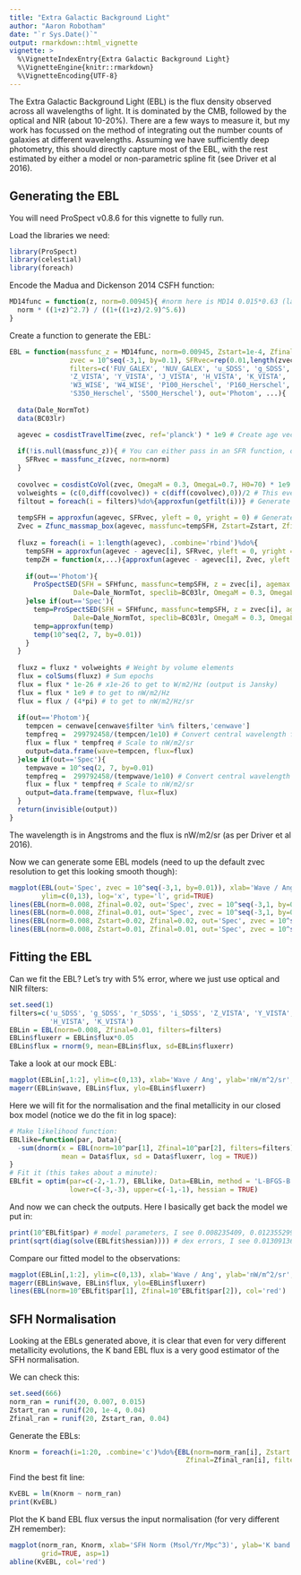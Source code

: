 ```yaml
---
title: "Extra Galactic Background Light"
author: "Aaron Robotham"
date: "`r Sys.Date()`"
output: rmarkdown::html_vignette
vignette: >
  %\VignetteIndexEntry{Extra Galactic Background Light}
  %\VignetteEngine{knitr::rmarkdown}
  %\VignetteEncoding{UTF-8}
---
```


The Extra Galactic Background Light (EBL) is the flux density observed across all wavelengths of light. It is dominated by the CMB, followed by the optical and NIR (about 10-20\%). There are a few ways to measure it, but my work has focussed on the method of integrating out the number counts of galaxies at different wavelengths. Assuming we have sufficiently deep photometry, this should directly capture most of the EBL, with the rest estimated by either a model or non-parametric spline fit (see Driver et al 2016).

## Generating the EBL

You will need ProSpect v0.8.6 for this vignette to fully run.

Load the libraries we need:

```r
library(ProSpect)
library(celestial)
library(foreach)
```

Encode the Madua and Dickenson 2014 CSFH function:

```r
MD14func = function(z, norm=0.00945){ #norm here is MD14 0.015*0.63 (latter Salp to Chab Driver 2016 correction)
  norm * ((1+z)^2.7) / ((1+((1+z)/2.9)^5.6))
}
```

Create a function to generate the EBL:

```r
EBL = function(massfunc_z = MD14func, norm=0.00945, Zstart=1e-4, Zfinal=0.02,
               zvec = 10^seq(-3,1, by=0.1), SFRvec=rep(0.01,length(zvec)),
               filters=c('FUV_GALEX', 'NUV_GALEX', 'u_SDSS', 'g_SDSS', 'r_SDSS', 'i_SDSS',
               'Z_VISTA', 'Y_VISTA', 'J_VISTA', 'H_VISTA', 'K_VISTA', 'W1_WISE' , 'W2_WISE',
               'W3_WISE', 'W4_WISE', 'P100_Herschel', 'P160_Herschel', 'S250_Herschel' ,
               'S350_Herschel', 'S500_Herschel'), out='Photom', ...){
  
  data(Dale_NormTot)
  data(BC03lr)

  agevec = cosdistTravelTime(zvec, ref='planck') * 1e9 # Create age vector
  
  if(!is.null(massfunc_z)){ # You can either pass in an SFR function, or an SFRvec of the values at redshifts given by zvec
    SFRvec = massfunc_z(zvec, norm=norm)
  }
  
  covolvec = cosdistCoVol(zvec, OmegaM = 0.3, OmegaL=0.7, H0=70) * 1e9 #  x1e9 to get to Mpc^3 (output is Gpc^3)
  volweights = (c(0,diff(covolvec)) + c(diff(covolvec),0))/2 # This evens out the volume weights around bin edges
  filtout = foreach(i = filters)%do%{approxfun(getfilt(i))} # Generate our filter sets for quick generation
  
  tempSFH = approxfun(agevec, SFRvec, yleft = 0, yright = 0) # Generate our temporary SFH function to create our ZH
  Zvec = Zfunc_massmap_box(agevec, massfunc=tempSFH, Zstart=Zstart, Zfinal=Zfinal) # Create out closed box ZH
  
  fluxz = foreach(i = 1:length(agevec), .combine='rbind')%do%{
    tempSFH = approxfun(agevec - agevec[i], SFRvec, yleft = 0, yright = 0) # Create a SFH from the current time to the end of the Universe
    tempZH = function(x,...){approxfun(agevec - agevec[i], Zvec, yleft = 0, yright = 0)(x)} # Create a ZH from the current time to the end of the Universe
    
    if(out=='Photom'){
      ProSpectSED(SFH = SFHfunc, massfunc=tempSFH, z = zvec[i], agemax = max(agevec) - agevec[i], filtout=filtout, # Run ProSpect SED for our target tempSFH and tempZH
                Dale=Dale_NormTot, speclib=BC03lr, OmegaM = 0.3, OmegaL=0.7, H0=70, Z=tempZH, returnall=FALSE, ...)
    }else if(out=='Spec'){
      temp=ProSpectSED(SFH = SFHfunc, massfunc=tempSFH, z = zvec[i], agemax = max(agevec) - agevec[i], filters=NULL, # Run ProSpect SED for our target tempSFH and tempZH
                Dale=Dale_NormTot, speclib=BC03lr, OmegaM = 0.3, OmegaL=0.7, H0=70, Z=tempZH, returnall=TRUE, ...)$FinalFlux
      temp=approxfun(temp)
      temp(10^seq(2, 7, by=0.01))
    }
  }
  
  fluxz = fluxz * volweights # Weight by volume elements
  flux = colSums(fluxz) # Sum epochs
  flux = flux * 1e-26 # x1e-26 to get to W/m2/Hz (output is Jansky)
  flux = flux * 1e9 # to get to nW/m2/Hz
  flux = flux / (4*pi) # to get to nW/m2/Hz/sr
  
  if(out=='Photom'){
    tempcen = cenwave[cenwave$filter %in% filters,'cenwave']
    tempfreq =  299792458/(tempcen/1e10) # Convert central wavelength from wavelength to freq
    flux = flux * tempfreq # Scale to nW/m2/sr
    output=data.frame(wave=tempcen, flux=flux)
  }else if(out=='Spec'){
    tempwave = 10^seq(2, 7, by=0.01)
    tempfreq =  299792458/(tempwave/1e10) # Convert central wavelength from wavelength to freq
    flux = flux * tempfreq # Scale to nW/m2/sr
    output=data.frame(tempwave, flux=flux)
  }
  return(invisible(output))
}
```

The wavelength is in Angstroms and the flux is nW/m2/sr (as per Driver et al 2016).

Now we can generate some EBL models (need to up the default zvec resolution to get this looking smooth though):

```r
magplot(EBL(out='Spec', zvec = 10^seq(-3,1, by=0.01)), xlab='Wave / Ang', ylab='nW/m^2/sr',
        ylim=c(0,13), log='x', type='l', grid=TRUE)
lines(EBL(norm=0.008, Zfinal=0.02, out='Spec', zvec = 10^seq(-3,1, by=0.01)), col='red')
lines(EBL(norm=0.008, Zfinal=0.01, out='Spec', zvec = 10^seq(-3,1, by=0.01)), col='blue')
lines(EBL(norm=0.008, Zstart=0.02, Zfinal=0.02, out='Spec', zvec = 10^seq(-3,1, by=0.01)), col='darkgreen')
lines(EBL(norm=0.008, Zstart=0.01, Zfinal=0.01, out='Spec', zvec = 10^seq(-3,1, by=0.01)), col='brown')
```

## Fitting the EBL

Can we fit the EBL? Let's try with 5\% error, where we just use optical and NIR filters:

```r
set.seed(1)
filters=c('u_SDSS', 'g_SDSS', 'r_SDSS', 'i_SDSS', 'Z_VISTA', 'Y_VISTA', 'J_VISTA',
          'H_VISTA', 'K_VISTA')
EBLin = EBL(norm=0.008, Zfinal=0.01, filters=filters)
EBLin$fluxerr = EBLin$flux*0.05
EBLin$flux = rnorm(9, mean=EBLin$flux, sd=EBLin$fluxerr)
```

Take a look at our mock EBL:

```r
magplot(EBLin[,1:2], ylim=c(0,13), xlab='Wave / Ang', ylab='nW/m^2/sr', grid=TRUE)
magerr(EBLin$wave, EBLin$flux, ylo=EBLin$fluxerr)
```

Here we will fit for the normalisation and the final metallicity in our closed box model (notice we do the fit in log space):

```r
# Make likelihood function:
EBLlike=function(par, Data){
  -sum(dnorm(x = EBL(norm=10^par[1], Zfinal=10^par[2], filters=filters)$flux,
             mean = Data$flux, sd = Data$fluxerr, log = TRUE))
}
# Fit it (this takes about a minute):
EBLfit = optim(par=c(-2,-1.7), EBLlike, Data=EBLin, method = 'L-BFGS-B',
               lower=c(-3,-3), upper=c(-1,-1), hessian = TRUE)
```

And now we can check the outputs. Here I basically get back the model we put in:

```r
print(10^EBLfit$par) # model parameters, I see 0.008235409, 0.012355299
print(sqrt(diag(solve(EBLfit$hessian)))) # dex errors, I see 0.01309136, 0.11251226
```

Compare our fitted model to the observations:

```r
magplot(EBLin[,1:2], ylim=c(0,13), xlab='Wave / Ang', ylab='nW/m^2/sr', grid=TRUE)
magerr(EBLin$wave, EBLin$flux, ylo=EBLin$fluxerr)
lines(EBL(norm=10^EBLfit$par[1], Zfinal=10^EBLfit$par[2]), col='red')
```

## SFH Normalisation

Looking at the EBLs generated above, it is clear that even for very different metallicity evolutions, the K band EBL flux is a very good estimator of the SFH normalisation.

We can check this:

```r
set.seed(666)
norm_ran = runif(20, 0.007, 0.015)
Zstart_ran = runif(20, 1e-4, 0.04)
Zfinal_ran = runif(20, Zstart_ran, 0.04)
```

Generate the EBLs:

```r
Knorm = foreach(i=1:20, .combine='c')%do%{EBL(norm=norm_ran[i], Zstart = Zstart_ran[i],
                                            Zfinal=Zfinal_ran[i], filters='K_VISTA')[1,2]}
```

Find the best fit line:

```r
KvEBL = lm(Knorm ~ norm_ran)
print(KvEBL)
```

Plot the K band EBL flux versus the input normalisation (for very different ZH remember):

```r
magplot(norm_ran, Knorm, xlab='SFH Norm (Msol/Yr/Mpc^3)', ylab='K band EBL flux (nW/m2^2/sr)',
        grid=TRUE, asp=1)
abline(KvEBL, col='red')
```
